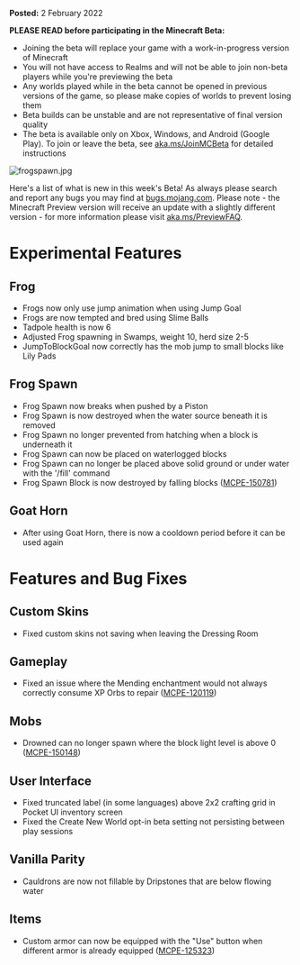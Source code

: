 **Posted:** 2 February 2022

**PLEASE READ before participating in the Minecraft Beta:**

-   Joining the beta will replace your game with a work-in-progress version of Minecraft
-   You will not have access to Realms and will not be able to join non-beta players while you're previewing the beta
-   Any worlds played while in the beta cannot be opened in previous versions of the game, so please make copies of worlds to prevent losing them
-   Beta builds can be unstable and are not representative of final version quality
-   The beta is available only on Xbox, Windows, and Android (Google Play). To join or leave the beta, see [aka.ms/JoinMCBeta](https://aka.ms/JoinMCBeta) for detailed instructions

![frogspawn.jpg](https://feedback.minecraft.net/hc/article_attachments/4423906675981/frogspawn.jpg)

Here's a list of what is new in this week's Beta! As always please search and report any bugs you may find at [bugs.mojang.com](http://bugs.mojang.com/). Please note - the Minecraft Preview version will receive an update with a slightly different version - for more information please visit [aka.ms/PreviewFAQ](http://aka.ms/PreviewFAQ).

# **Experimental Features**

## **Frog**

-   Frogs now only use jump animation when using Jump Goal
-   Frogs are now tempted and bred using Slime Balls
-   Tadpole health is now 6
-   Adjusted Frog spawning in Swamps, weight 10, herd size 2-5
-   JumpToBlockGoal now correctly has the mob jump to small blocks like Lily Pads

## **Frog Spawn**

-   Frog Spawn now breaks when pushed by a Piston
-   Frog Spawn is now destroyed when the water source beneath it is removed
-   Frog Spawn no longer prevented from hatching when a block is underneath it
-   Frog Spawn can now be placed on waterlogged blocks
-   Frog Spawn can no longer be placed above solid ground or under water with the '/fill' command
-   Frog Spawn Block is now destroyed by falling blocks ([MCPE-150781](https://bugs.mojang.com/browse/MCPE-150781))

## **Goat Horn**

-   After using Goat Horn, there is now a cooldown period before it can be used again

# **Features and Bug Fixes**

## **Custom Skins**

-   Fixed custom skins not saving when leaving the Dressing Room

## **Gameplay**

-   Fixed an issue where the Mending enchantment would not always correctly consume XP Orbs to repair ([MCPE-120119](https://bugs.mojang.com/browse/MCPE-120119))

## **Mobs**

-   Drowned can no longer spawn where the block light level is above 0 ([MCPE-150148](https://bugs.mojang.com/browse/MCPE-150148)) 

## **User Interface**

-   Fixed truncated label (in some languages) above 2x2 crafting grid in Pocket UI inventory screen
-   Fixed the Create New World opt-in beta setting not persisting between play sessions

## **Vanilla Parity**

-   Cauldrons are now not fillable by Dripstones that are below flowing water

## **Items**

-   Custom armor can now be equipped with the "Use" button when different armor is already equipped ([MCPE-125323](https://bugs.mojang.com/browse/MCPE-125323))

